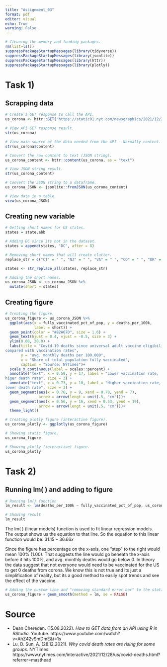 ```yaml
---
title: "Assignment_03"
format: pdf
editor: visual
echo: True
warning: False
---
```


```r
# Cleaning the memory and loading packages.
rm(list=ls())
suppressPackageStartupMessages(library(tidyverse))
suppressPackageStartupMessages(library(jsonlite))
suppressPackageStartupMessages(library(httr))
suppressPackageStartupMessages(library(plotly))
```

# Task 1)

## Scrapping data

```r
# Create a GET response to call the API.
us_corona <- httr::GET("https://static01.nyt.com/newsgraphics/2021/12/20/us-coronavirus-deaths-2021/ff0adde21623e111d8ce103fedecf7ffc7906264/scatter.json")

# View API GET response result.
str(us_corona)
```

```r
# View main source of the data needed from the API - Normally content.
str(us_corona$content)
```

```r
# Convert the raw content to text (JSON string).
us_corona_content <- httr::content(us_corona, as = "text")

# View JSON string result.
str(us_corona_content)
```

```r
# Convert the JSON string to a dataframe.
us_corona_JSON <- jsonlite::fromJSON(us_corona_content)

# View data in a table.
view(us_corona_JSON)
```

## Creating new variable

```r
# Getting short names for US states.
states = state.abb

# Adding DC since its not in the dataset.
states = append(states, "DC", after = 8)
```

```r
# Removing short names that will create clutter.
replace_str = c("CT" = " ", "NJ" = " ", "VA" = " ", "CO" = " ", "OR" = " ", "NC" = " ", "TX" = " ", "AZ" = " ", "NV" = " ", "AK" = " ", "OK" = " ", "KY" = " ", "GA" = " ", "SD" = " ")

states <- str_replace_all(states, replace_str)
```

```r
# Adding the short names.
us_corona_JSON <- us_corona_JSON %>%
  mutate(short = states)
```

## Creating figure

```r
# Creating the figure.
us_corona_figure <- us_corona_JSON %>%
  ggplot(aes(x = fully_vaccinated_pct_of_pop, y = deaths_per_100k, 
             label = short)) +
  geom_point(color = "#82A67D", size = 1.6) +
  geom_text(hjust = 0.4, vjust = -0.5, size = 3) +
  ylim(0.00, 20.0) +
  labs(title = "Covid-19 deaths since universal adult vaccine eligibility 
compared with vaccination rates",
       y = "avg. monthly deaths per 100.000",
       x = "Share of total population fully vaccinated",
       caption = "Source: NYTimes")+
  scale_x_continuous(label = scales::percent) +
  annotate("text", x = 0.59, y = 17, label = "Lower vaccination rate,
higer death rate", size = 3) +
  annotate("text", x = 0.73, y = 10, label = "Higher vaccination rate,
lower death rate", size = 3) +
  geom_segment(aes(x = 0.76, y = 9, xend = 0.78, yend = 7), 
               arrow = arrow(lengt = unit(.5, "cm")))+
  geom_segment(aes(x = 0.56, y = 16, xend = 0.53, yend = 19), 
               arrow = arrow(lengt = unit(.5, "cm")))+
  theme_light()
```

```r
# Creating plotly figure (interactive figure).
us_corona_plotly <- ggplotly(us_corona_figure)
```

```r
# Showing static figure.
us_corona_figure
```

```r
# Showing plotly (interactive) figure.
us_corona_plotly
```

# Task 2)

## Running lm( ) and adding to figure

```r
# Running lm() function
lm_result <- lm(deaths_per_100k ~ fully_vaccinated_pct_of_pop, us_corona_JSON)

# Showing result
lm_result
```

The lm( ) (linear models) function is used to fit linear regression models. The output shows us the equation to that line. So the equation to this linear function would be: $31.15 - 36.66x$

Since the figure has percentage on the x-axis, one "step" to the right would mean 100% (1.00). That suggests the line would go beneath the x-axis before it hits 100%, and avg. monthly deaths would go below 0. In theory the data suggest that not everyone would need to be vaccinated for the US to get 0 deaths from corona. We know this is not true and its just a simplification of reality, but its a good method to easily spot trends and see the effect of the vaccine.

```r
# Adding the custom line and "removing standard error bar" to the static figure.
us_corona_figure + geom_smooth(method = lm, se = FALSE)
```

# Source

-   Dean Chereden. (15.08.2022). *How to GET data from an API using R in RStudio*. Youtube. https://www.youtube.com/watch?v=AhZ42vSmDmE&t=1s
-   Lu, D. Sun, A. (28.12.2021). *Why covid death rates are rising for some groups*. NYTimes. https://www.nytimes.com/interactive/2021/12/28/us/covid-deaths.html?referrer=masthead
